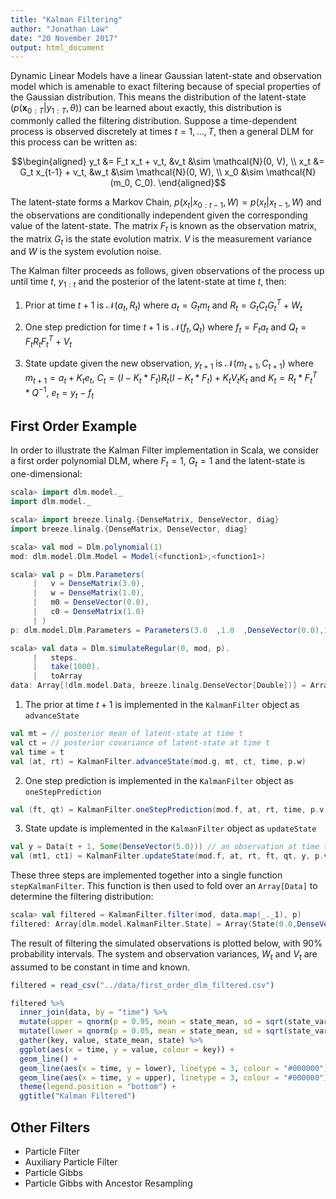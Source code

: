 ```yaml
---
title: "Kalman Filtering"
author: "Jonathan Law"
date: "20 November 2017"
output: html_document
---
```


Dynamic Linear Models have a linear Gaussian latent-state and observation model which is amenable to exact filtering because of special properties of the Gaussian distribution. This means the distribution of the latent-state ($p(\textbf{x}_{0:T}|y_{1:T}, \theta)$) can be learned about exactly, this distribution is commonly called the filtering distribution. Suppose a time-dependent process is observed discretely at times $t = 1,\dots,T$, then a general DLM for this process can be written as:

$$\begin{aligned}
y_t &= F_t x_t + v_t, &v_t &\sim \mathcal{N}(0, V), \\
x_t &= G_t x_{t-1} + v_t, &w_t &\sim \mathcal{N}(0, W), \\
x_0 &\sim \mathcal{N}(m_0, C_0).
\end{aligned}$$

The latent-state forms a Markov Chain, $p(x_t|x_{0:t-1},W) = p(x_t|x_{t-1},W)$ and the observations are conditionally independent given the corresponding value of the latent-state. The matrix $F_t$ is known as the observation matrix, the matrix $G_t$ is the state evolution matrix. $V$ is the measurement variance and $W$ is the system evolution noise.

The Kalman filter proceeds as follows, given observations of the process up until time $t$, $y_{1:t}$ and the posterior of the latent-state at time $t$, then:

1) Prior at time $t + 1$ is $\mathcal{N}(a_t, R_t)$ where $a_t = G_t m_t$ and $R_t = G_t C_t G_t^T + W_t$

2) One step prediction for time $t + 1$ is $\mathcal{N}(f_t, Q_t)$ where $f_t = F_t a_t$ and $Q_t = F_t R_t F_t^T + V_t$


3) State update given the new observation, $y_{t+1}$ is $\mathcal{N}(m_{t+1}, C_{t+1})$ where $m_{t+1} = a_t + K_t e_t$, $C_t = (I - K_t * F_t)R_t(I - K_t * F_t) + K_tV_tK_t$ and $K_t = R_t * F_t^T * Q^{-1}$, $e_t = y_t - f_t$

## First Order Example

In order to illustrate the Kalman Filter implementation in Scala, we consider a first order polynomial DLM, where $F_t = 1$, $G_t = 1$ and the latent-state is one-dimensional:

```scala
scala> import dlm.model._
import dlm.model._

scala> import breeze.linalg.{DenseMatrix, DenseVector, diag}
import breeze.linalg.{DenseMatrix, DenseVector, diag}

scala> val mod = Dlm.polynomial(1)
mod: dlm.model.Dlm.Model = Model(<function1>,<function1>)

scala> val p = Dlm.Parameters(
     |   v = DenseMatrix(3.0),
     |   w = DenseMatrix(1.0),
     |   m0 = DenseVector(0.0),
     |   c0 = DenseMatrix(1.0)
     | )
p: dlm.model.Dlm.Parameters = Parameters(3.0  ,1.0  ,DenseVector(0.0),1.0  )

scala> val data = Dlm.simulateRegular(0, mod, p).
     |   steps.
     |   take(1000).
     |   toArray
data: Array[(dlm.model.Data, breeze.linalg.DenseVector[Double])] = Array((Data(1.0,Some(DenseVector(1.6367485364146204))),DenseVector(-0.024291697896929646)), (Data(2.0,Some(DenseVector(1.3865015526187339))),DenseVector(-1.3452305807085514)), (Data(3.0,Some(DenseVector(-5.743356634945988))),DenseVector(-1.8883672178436997)), (Data(4.0,Some(DenseVector(-1.4685894022959676))),DenseVector(-2.1078589486747252)), (Data(5.0,Some(DenseVector(0.4010666523257347))),DenseVector(-1.9407654976724549)), (Data(6.0,Some(DenseVector(-2.0946918451328513))),DenseVector(-1.5570332264022189)), (Data(7.0,Some(DenseVector(-0.2725135415920227))),DenseVector(-1.271540794682073)), (Data(8.0,Some(DenseVector(2.1532988685061367))),DenseVector(-1.2417425429878266)), (Data(9.0,Some(DenseVector(-0.5670315172334155))...
```

1) The prior at time $t + 1$ is implemented in the `KalmanFilter` object as `advanceState`

```scala
val mt = // posterior mean of latent-state at time t
val ct = // posterior covariance of latent-state at time t
val time = t
val (at, rt) = KalmanFilter.advanceState(mod.g, mt, ct, time, p.w)
```

2) One step prediction is implemented in the `KalmanFilter` object as `oneStepPrediction`

```scala
val (ft, qt) = KalmanFilter.oneStepPrediction(mod.f, at, rt, time, p.v)
```

3) State update is implemented in the `KalmanFilter` object as `updateState`

```scala
val y = Data(t + 1, Some(DenseVector(5.0))) // an observation at time t + 1
val (mt1, ct1) = KalmanFilter.updateState(mod.f, at, rt, ft, qt, y, p.v)
```

These three steps are implemented together into a single function `stepKalmanFilter`. This function is then used to fold over an `Array[Data]` to determine the filtering distribution:

```scala
scala> val filtered = KalmanFilter.filter(mod, data.map(_._1), p)
filtered: Array[dlm.model.KalmanFilter.State] = Array(State(0.0,DenseVector(0.0),1.0  ,DenseVector(0.0),1.0  ,None,None,0.0), State(1.0,DenseVector(0.6546994145658482),1.2000000000000002  ,DenseVector(0.0),2.0  ,Some(DenseVector(0.0)),Some(5.0  ),-1.991552066567263), State(2.0,DenseVector(0.9643080114343767),1.2692307692307692  ,DenseVector(0.6546994145658482),2.2  ,Some(DenseVector(0.6546994145658482)),Some(5.2  ),-3.786313601917432), State(3.0,DenseVector(-1.9243942815323496),1.2919708029197077  ,DenseVector(0.9643080114343767),2.269230769230769  ,Some(DenseVector(0.9643080114343767)),Some(5.269230769230769  ),-9.805580789667129), State(4.0,DenseVector(-1.7269836165941097),1.2993103448275862  ,DenseVector(-1.9243942815323496),2.2919708029197077  ,Some(DenseVector(-1.9243942815323496))...
```

The result of filtering the simulated observations is plotted below, with 90% probability intervals. The system and observation variances, $W_t$ and $V_t$ are assumed to be constant in time and known.

```r
filtered = read_csv("../data/first_order_dlm_filtered.csv")

filtered %>%
  inner_join(data, by = "time") %>%
  mutate(upper = qnorm(p = 0.95, mean = state_mean, sd = sqrt(state_variance))) %>%
  mutate(lower = qnorm(p = 0.05, mean = state_mean, sd = sqrt(state_variance))) %>%
  gather(key, value, state_mean, state) %>%
  ggplot(aes(x = time, y = value, colour = key)) +
  geom_line() +
  geom_line(aes(x = time, y = lower), linetype = 3, colour = "#000000") +
  geom_line(aes(x = time, y = upper), linetype = 3, colour = "#000000") +
  theme(legend.position = "bottom") +
  ggtitle("Kalman Filtered")
```


## Other Filters

* Particle Filter
* Auxiliary Particle Filter
* Particle Gibbs
* Particle Gibbs with Ancestor Resampling
